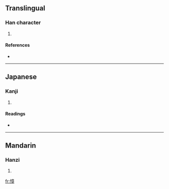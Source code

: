 ==Translingual==

===Han character===
{{Han char|rn=61|rad=心|as=11|sn=14|four=9004<sub>6</sub>|canj=心卜廿十 (PYTJ)}}

# {{defn|Han|sort=心11}}

====References====
* {{Han ref|kx=0399.040|dkj=11102|dj=0738.210|hdz=42347.120|uh=615E|ud=24926|bh=E1C5|bd=57797}}

----

==Japanese==

===Kanji===
{{ja-kanji|grade=|rs=心11}}

# {{defn|Japanese}}

====Readings====
* {{ja-readings|on=[[しょう]] (shō)|kun=[[おそれる]] (osoreru)}}

----

==Mandarin==

===Hanzi===
{{cmn-hanzi|pin=[[cào]] ([[cao4]]), [[zhāng]] ([[zhang1]])|wg=ts'ao<sup>4</sup>, chang<sup>1</sup>}}

# {{defn|Mandarin}}

[[fr:慞]]